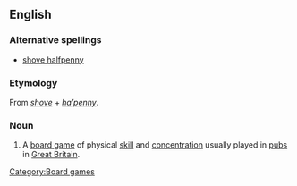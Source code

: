==English==
{{wikipedia|Shove ha’penny}}

===Alternative spellings===
* [[shove halfpenny]]

===Etymology===
From ''[[shove]]'' + ''[[ha'penny|ha’penny]]''.

===Noun===
{{en-noun|-|sg=[[shove]] [[ha'penny|ha’penny]]}}

# {{British}} A [[board game]] of physical [[skill]] and [[concentration]] usually played in [[pub]]s in [[Great Britain]].

[[Category:Board games]]